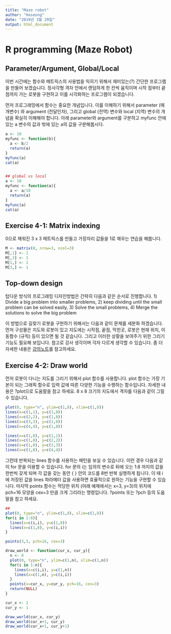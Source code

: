 ```yaml
---
title: "Maze robot"
author: "Haseong"
date: "2019년 3월 29일"
output: html_document
---
```


# R programming (Maze Robot)

## Parameter/Argument, Global/Local  

이번 시간에는 함수와 메트릭스의 사용법을 익히기 위해서 재미있는(?) 간단한 프로그램을 만들어 보겠습니다. 정사각형 격자 안에서 랜덤하게 한 칸씩 움직이며 시작 점부터 끝 점까지 가는 로봇을 구현하고 이를 시각화하는 프로그램이 되겠습니다. 


먼저 프로그래밍에서 함수는 중요한 개념입니다. 이를 이해하기 위해서 parameter (매개변수) 와 argument (전달인자), 그리고 global (전역) 변수와 local (지역) 변수의 개념을 확실히 이해해야 합니다. 아래 parameter와 argument를 구분하고 myfunc 안에 있는 a 변수의 값과 밖에 있는 a의 값을 구분해봅시다. 

```r
a <- 10
myfunc <- function(b){
  a <- b/2
  return(a)
}
myfunc(a)
cat(a)


## global vs local
a <- 10
myfunc <- function(a){
  a <- a/10
  return(a)
}
myfunc(a)
cat(a)

```

## Exercise 4-1: Matrix indexing

0으로 채워진 3 x 3 메트릭스를 만들고 가장자리 값들을 1로 채우는 연습을 해봅니다.

```r
M <- matrix(0, nrow=3, ncol=3)
M[,1] <- 1
M[,3] <- 1
M[1,] <- 1
M[3,] <- 1
```


## Top-down design 

탑다운 방식의 프로그래밍 디자인방법은 간략히 다음과 같은 순서로 진행합니다. 1) Divide a big problem into smaller problems, 2) keep dividing until the small problem can be solved easily, 3) Solve the small problems, 4) Merge the solutions to solve the big problem

이 방법으로 길찾기 로봇을 구현하기 위해서는 다음과 같이 문제를 세분화 하겠습니다. 먼저 구성물은 지도와 로봇이 있고 지도에는 시작점, 끝점, 막힌곳, 로봇은 현재 위치, 이동함수 (규칙) 등이 있으면 될 것 같습니다. 그리고 이러한 상황을 보여주기 위한 그리기 기능도 필요해 보입니다. 참고로 강사 생각이며 각자 다르게 생각할 수 있습니다. 좀 더 자세한 내용은 [강의노트](https://github.com/greendaygh/Rprog2019/blob/master/04-Rprog.pdf)를 참고하세요. 


## Exercise 4-2: Draw world 

먼저 로봇이 다니는 지도를 그리기 위해서 plot 함수를 사용합니다. plot 함수는 가장 기본이 되는 그래픽 함수로 입력 값에 따른 다양한 기능을 수행하는 함수입니다. 자세한 내용은 ?plot으로 도움말을 참고 하세요. 8 x 8 크기의 지도에서 격자를 다음과 같이 그릴 수 있습니다.

```r
plot(0, type="n", ylim=c(1,8), xlim=c(1,8))
lines(x=c(1,1), y=c(1,8))
lines(x=c(2,2), y=c(1,8))
lines(x=c(3,3), y=c(1,8))
lines(x=c(4,4), y=c(1,8))

lines(x=c(1,8), y=c(1,1))
lines(x=c(1,8), y=c(2,2))
lines(x=c(1,8), y=c(3,3))
lines(x=c(1,8), y=c(4,4))
```


그런데 반복되는 lines 함수를 사용하는 패턴을 보실 수 있습니다. 이런 경우 다음과 같이 for 문을 이용할 수 있습니다. for 문의 i는 임의의 변수로 뒤에 오는 1:8 까지의 값을 한번씩 갖게 되며 각 값을 갖는 동안 { } 안의 코드를 8번 반복 실행하게 됩니다. 이 때 i에 저장된 값을 lines 파라메터 값을 사용하면 효율적으로 원하는 기능을 구현할 수 있습니다. 마지막 points 함수는 적당한 위치 (아래 예제에서는 x=3, y=3)의 위치에 pch=16 모양을 cex=3 만큼 크게 그리라는 명령입니다. ?points 또는 ?pch 등의 도움말을 참고 하세요.  


```r
##
plot(0, type="n", ylim=c(1,8), xlim=c(1,8))
for(i in 1:8){
  lines(x=c(i,i), y=c(1,8))
  lines(x=c(1,8), y=c(i,i))
}

points(3,3, pch=16, cex=3)
```




```r

draw_world <- function(cur_x, cur_y){
  n <- 8
  plot(0, type="n", ylim=c(1,n), xlim=c(1,n))
  for(i in 1:n){
    lines(x=c(i,i), y=c(1,n))
    lines(x=c(1,n), y=c(i,i))
  }
  points(x=cur_x, y=cur_y, pch=16, cex=3)
  return(NULL)
}

cur_x <- 1
cur_y <- 1

draw_world(cur_x, cur_y)
draw_world(cur_x+1, cur_y)
draw_world(cur_x+1, cur_y+1)

```



